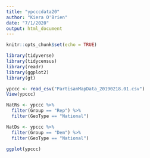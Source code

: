 ```yaml
---
title: "ypcccdata20"
author: "Kiera O'Brien"
date: "7/1/2020"
output: html_document
---
```


```r
knitr::opts_chunk$set(echo = TRUE)

library(tidyverse)
library(tidycensus)
library(readr)
library(ggplot2)
library(gt)

```

```r

ypccc <- read_csv("PartisanMapData_20190218.01.csv")
View(ypccc)

NatRs <- ypccc %>%
  filter(Group == "Rep") %>%
  filter(GeoType == "National")

NatDs <- ypccc %>%
  filter(Group == "Dem") %>%
  filter(GeoType == "National")
```


```r

ggplot(ypccc)

```

